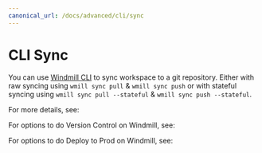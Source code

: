 ```yaml
---
canonical_url: /docs/advanced/cli/sync
---
```



# CLI Sync

You can use [Windmill CLI](../3_cli/index.mdx) to sync workspace to a git repository. Either with raw syncing using `wmill sync pull` & `wmill sync push` or with stateful syncing using `wmill sync pull --stateful` & `wmill sync push --stateful`.

For more details, see:

<div className="grid grid-cols-2 gap-6 mb-4">
	<DocCard
		title="Command-Line Interface - Sync"
		description="Synchronize folders & git repositories to a Windmill instance"
		href="/docs/advanced/cli/sync"
	/>
</div>

For options to do Version Control on Windmill, see:

<div className="grid grid-cols-2 gap-6 mb-4">
	<DocCard
		title="Version Control in Windmill"
		description="Sync your workspace to a git repository."
		href="/docs/advanced/version_control"
	/>
</div>

For options to do Deploy to Prod on Windmill, see:

<div className="grid grid-cols-2 gap-6 mb-4">
	<DocCard
		title="Deploy to prod"
		description="Deploy to prod using a staging workspace"
		href="/docs/advanced/deploy_to_prod"
	/>
</div>
